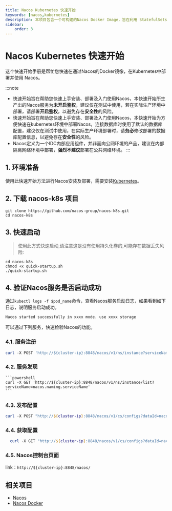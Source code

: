 ```yaml
---
title: Nacos Kubernetes 快速开始
keywords: [nacos,kubernetes]
description: 本项目包含一个可构建的Nacos Docker Image，旨在利用 StatefulSets 在 Kubernetes上部署 Nacos。
sidebar:
    order: 3
---
```


# Nacos Kubernetes 快速开始

这个快速开始手册是帮忙您快速在通过Nacos的Docker镜像，在Kubernetes中部署并使用 Nacos。

:::note
- 快速开始旨在帮助您快速上手安装、部署及入门使用Nacos，本快速开始所生产出的Nacos服务为**未开启鉴权**，建议仅在测试中使用，若在实际生产环境中部署，请部署**开启鉴权**，以避免存在**安全性**的风险。
- 快速开始旨在帮助您快速上手安装、部署及入门使用Nacos，本快速开始为方便快速在kubernetes环境中部署Nacos，连接数据库时使用了默认的数据库配置，建议仅在测试中使用，在实际生产环境部署时，请**务必**修改部署的数据库配置信息，以避免存在**安全性**的风险。
- Nacos定义为一个IDC内部应用组件，并非面向公网环境的产品，建议在内部隔离网络环境中部署，**强烈不建议**部署在公共网络环境。
:::

## 1. 环境准备

使用此快速开始方法进行Nacos安装及部署，需要安装[Kubernetes](https://kubernetes.io/)。

## 2. 下载 nacos-k8s 项目

```shell
git clone https://github.com/nacos-group/nacos-k8s.git
cd nacos-k8s
```

## 3. 快速启动

> 使用此方式快速启动,请注意这是没有使用持久化卷的,可能存在数据丢失风险:

```shell
cd nacos-k8s
chmod +x quick-startup.sh
./quick-startup.sh
```

## 4. 验证Nacos服务是否启动成功

通过`kubectl logs -f $pod_name`命令，查看Nacos服务启动日志，如果看到如下日志，说明服务启动成功。

```
Nacos started successfully in xxxx mode. use xxxx storage
```

可以通过下列服务，快速检验Nacos的功能。

### 4.1. 服务注册

  ```powershell
  curl -X POST 'http://${cluster-ip}:8848/nacos/v1/ns/instance?serviceName=nacos.naming.serviceName&ip=20.18.7.10&port=8080'
  ```

### 4.2. 服务发现

    ```powershell
    curl -X GET 'http://${cluster-ip}:8848/nacos/v1/ns/instance/list?serviceName=nacos.naming.serviceName'
    ```

### 4.3. 发布配置

  ```powershell
  curl -X POST "http://${cluster-ip}:8848/nacos/v1/cs/configs?dataId=nacos.cfg.dataId&group=test&content=helloWorld"
  ```

### 4.4. 获取配置

  ```powershell
    curl -X GET "http://${cluster-ip}:8848/nacos/v1/cs/configs?dataId=nacos.cfg.dataId&group=test"
  ```

### 4.5. Nacos控制台页面

link：`http://${cluster-ip}:8848/nacos/`

## 相关项目

* [Nacos](https://github.com/alibaba/nacos)
* [Nacos Docker](https://github.com/nacos-group/nacos-k8s)